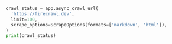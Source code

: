 ```python Python
crawl_status = app.async_crawl_url(
  'https://firecrawl.dev', 
  limit=100, 
  scrape_options=ScrapeOptions(formats=['markdown', 'html']),
)
print(crawl_status)
```